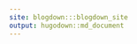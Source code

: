```yaml
---
site: blogdown:::blogdown_site
output: hugodown::md_document
---
```


<!-- This file is for hugodown only. Please do not edit it. -->
